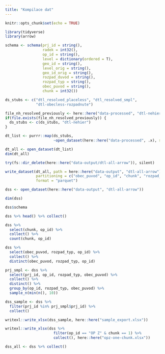 ```yaml
---
title: "Kompilace dat"
---
```


```r
knitr::opts_chunk$set(echo = TRUE)

library(tidyverse)
library(arrow)

```

```r
schema <- schema(prj_id = string(),
                 radek = int32(),
                 op_id = string(),
                 level = dictionary(ordered = T),
                 geo_id = string(),
                 level_orig = string(),
                 geo_id_orig = string(),
                 rozpad_duvod = string(),
                 rozpad_typ = string(),
                 obec_puvod = string(),
                 chunk = int32())

ds_stubs <- c("dtl_resolved_placeless", "dtl_resolved_smpl",
              "dtl-obecless-rozpadnute")

file_nh_resolved_previously <- here::here("data-processed", "dtl-nehier", "all.parquet")
if(file.exists(file_nh_resolved_previously)) {
  ds_stubs <- c(ds_stubs, "dtl-nehier")
}

dt_list <- purrr::map(ds_stubs, 
                      ~open_dataset(here::here("data-processed", .x), schema = schema))
```

```r
dt_all <- open_dataset(dt_list)
dim(dt_all)
```

```r
try(fs::dir_delete(here::here("data-output/dtl-all-arrow")), silent)
```

```r
write_dataset(dt_all, path = here::here("data-output", "dtl-all-arrow"), 
              partitioning = c("obec_puvod", "op_id", "chunk", "rozpad_typ"), 
              format = "parquet")
```

```r
dss <- open_dataset(here::here("data-output", "dtl-all-arrow"))
```

```r
dim(dss)
```

```r
dss$schema
```

```r
dss %>% head() %>% collect()
```


```r
dss %>% 
  select(chunk, op_id) %>% 
  collect() %>% 
  count(chunk, op_id)
```

```r
dss %>% 
  select(obec_puvod, rozpad_typ, op_id) %>% 
  collect() %>% 
  distinct(obec_puvod, rozpad_typ, op_id)
```


```r
prj_smpl <- dss %>% 
  select(prj_id, op_id, rozpad_typ, obec_puvod) %>% 
  collect() %>% 
  distinct() %>% 
  group_by(op_id, rozpad_typ, obec_puvod) %>% 
  sample_n(min(n(), 10))
```

```r
dss_sample <- dss %>% 
  filter(prj_id %in% prj_smpl$prj_id) %>% 
  collect()
```

```r
writexl::write_xlsx(dss_sample, here::here("sample_export.xlsx"))
```


```r
writexl::write_xlsx(dss %>% 
                      filter(op_id == "OP Z" & chunk == 1) %>% 
                      collect(), here::here("opz-one-chunk.xlsx"))
```

```r
dss_all <- dss %>% collect()
```

